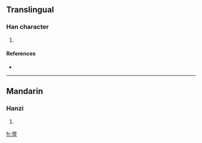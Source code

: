 ==Translingual==

===Han character===
{{Han char|rn=103|rad=疋|as=05|sn=10|four=|canj=弓卜人一 (NYOM)}}

# {{defn|Han|sort=疋05}}

====References====
* {{Han ref|kx=0767.201|dj=1177.210|hdz=42749.060|uh=758D|ud=30093}}

----

==Mandarin==

===Hanzi===
{{cmn-hanzi|pin=[[dàn]] ([[dan4]])|wg=tan<sup>4</sup>}}

# {{defn|Mandarin|sort=疋05}}

[[fr:疍]]